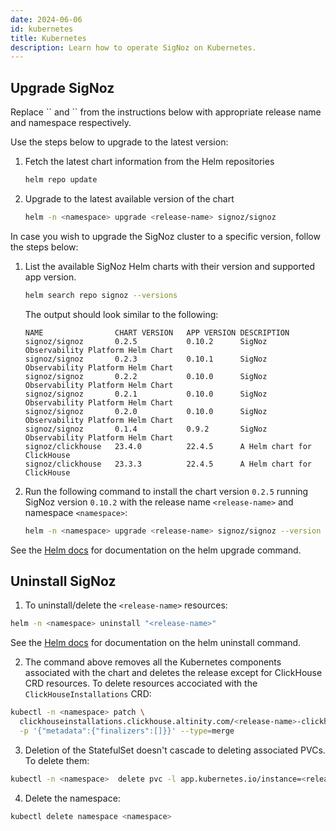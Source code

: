 ```yaml
---
date: 2024-06-06
id: kubernetes
title: Kubernetes
description: Learn how to operate SigNoz on Kubernetes.
---
```



<SigNozCloud />

## Upgrade SigNoz

<Admonition type="info">
Replace `<release-name>` and `<namespace>` from the instructions below with appropriate
release name and namespace respectively.
</Admonition>

Use the steps below to upgrade to the latest version:

1. Fetch the latest chart information from the Helm repositories
    ```bash
    helm repo update
    ```

2. Upgrade to the latest available version of the chart
    ```bash
    helm -n <namespace> upgrade <release-name> signoz/signoz
    ```

<UpgradeInfo/>

In case you wish to upgrade the SigNoz cluster to a specific version,
follow the steps below:

1. List the available SigNoz Helm charts with their version and supported app version.
    ```bash
    helm search repo signoz --versions
    ```

    The output should look similar to the following:
    ```output
    NAME               	CHART VERSION	APP VERSION	DESCRIPTION
    signoz/signoz      	0.2.5        	0.10.2     	SigNoz Observability Platform Helm Chart
    signoz/signoz      	0.2.3        	0.10.1     	SigNoz Observability Platform Helm Chart
    signoz/signoz      	0.2.2        	0.10.0     	SigNoz Observability Platform Helm Chart
    signoz/signoz      	0.2.1        	0.10.0     	SigNoz Observability Platform Helm Chart
    signoz/signoz      	0.2.0        	0.10.0     	SigNoz Observability Platform Helm Chart
    signoz/signoz      	0.1.4        	0.9.2      	SigNoz Observability Platform Helm Chart
    signoz/clickhouse  	23.4.0       	22.4.5     	A Helm chart for ClickHouse
    signoz/clickhouse  	23.3.3       	22.4.5     	A Helm chart for ClickHouse
    ```

2. Run the following command to install the chart version `0.2.5` running SigNoz
version `0.10.2` with the release name `<release-name>` and namespace `<namespace>`:

    ```bash
    helm -n <namespace> upgrade <release-name> signoz/signoz --version 0.2.5
    ```

See the [Helm docs](https://helm.sh/docs/helm/helm_upgrade/) for documentation on the helm upgrade command.

<UpgradeWarning/>

## Uninstall SigNoz

1. To uninstall/delete the `<release-name>` resources:

```bash
helm -n <namespace> uninstall "<release-name>"
```

See the [Helm docs](https://helm.sh/docs/helm/helm_uninstall/) for documentation on the helm uninstall command.

2. The command above removes all the Kubernetes components associated with the chart and deletes the release except for ClickHouse CRD resources.
To delete resources accociated with the `ClickHouseInstallations` CRD:

```bash
kubectl -n <namespace> patch \
  clickhouseinstallations.clickhouse.altinity.com/<release-name>-clickhouse \
  -p '{"metadata":{"finalizers":[]}}' --type=merge
```

3. Deletion of the StatefulSet doesn't cascade to deleting associated PVCs. To delete them:

```bash
kubectl -n <namespace>  delete pvc -l app.kubernetes.io/instance=<release-name>
```

4. Delete the namespace:

```bash
kubectl delete namespace <namespace> 
```
